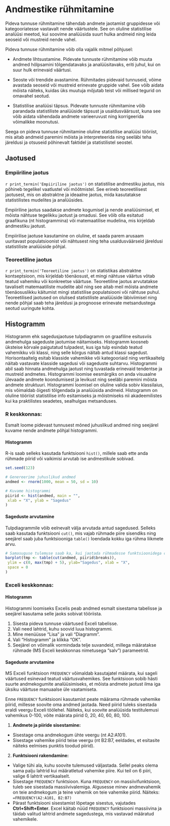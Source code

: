 # Andmestike rühmitamine

Pideva tunnuse rühmitamine tähendab andmete jaotamist gruppidesse või kategooriatesse vastavalt nende väärtustele. See on oluline statistilise analüüsi meetod, kui soovime analüüsida suurt hulka andmeid ning leida seoseid või mustreid nende vahel. 

Pideva tunnuse rühmitamine võib olla vajalik mitmel põhjusel:

- Andmete lihtsustamine. Pidevate tunnuste rühmitamine võib muuta andmed hõlpsamini tõlgendatavaks ja analüüsitavaks, eriti juhul, kui on suur hulk erinevaid väärtusi.

- Seoste või trendide avastamine. Rühmitades pidevaid tunnuseid, võime avastada seoseid või mustreid erinevate gruppide vahel. See võib aidata mõista näiteks, kuidas üks muutuja mõjutab teist või millised tegurid on omavahel seotud.

- Statistilise analüüsi täpsus. Pidevate tunnuste rühmitamine võib parandada statistiliste analüüside täpsust ja usaldusväärsust, kuna see võib aidata vähendada andmete varieeruvust ning korrigeerida võimalikke moonutusi.

Seega on pideva tunnuse rühmitamine oluline statistilise analüüsi tööriist, mis aitab andmeid paremini mõista ja interpreteerida ning seeläbi teha järeldusi ja otsuseid põhinevalt faktidel ja statistilistel seostel.


## Jaotused
### Empiiriline jaotus

`r print_termin('Empiiriline jaotus')` on statistilise andmestiku jaotus, mis põhineb tegelikel vaatlustel või mõõtmistel. See erineb teoreetilisest jaotusest, mis on abstraktne ja ideaalne jaotus, mida kasutatakse statistilistes mudelites ja analüüsides.

Empiiriline jaotus saadakse andmete kogumisel ja nende analüüsimisel, et mõista nähtuse tegelikku jaotust ja omadusi. See võib olla esitatud graafikuna (nt histogrammina) või matemaatilise mudelina, mis kirjeldab andmestiku jaotust.

Empiirilise jaotuse kasutamine on oluline, et saada parem arusaam uuritavast populatsioonist või nähtusest ning teha usaldusväärseid järeldusi statistiliste analüüside põhjal.

### Teoreetiline jaotus

`r print_termin('Teoreetiline jaotus')` on statistikas abstraktne kontseptsioon, mis kirjeldab tõenäosust, et mingi nähtuse väärtus võtab teatud vahemiku või konkreetse väärtuse. Teoreetiline jaotus arvutatakse tavaliselt matemaatiliste mudelite abil ning see aitab meil mõista andmete tõenäosuslikku käitumist mingi statistilise populatsiooni või nähtuse puhul. Teoreetilised jaotused on olulised statistiliste analüüside läbiviimisel ning nende põhjal saab teha järeldusi ja prognoose erinevate metsandustega seotud uuringute kohta.


## Histogramm

Histogramm ehk sagedusjaotuse tulpdiagramm on graafiline esitusviis andmehulga sageduste jaotumise näitamiseks. Histogramm koosneb üksteise kõrvale paigutatud tulpadest, kus iga tulp esindab teatud vahemikku või klassi, ning selle kõrgus näitab antud klassi sagedust. Horisontaaltelg esitab klasside vahemikke või kategooriaid ning vertikaaltelg näitab vastavate klasside sagedusi või sageduste suhtarvu. Histogrammi abil saab hinnata andmehulga jaotust ning tuvastada erinevaid tendentse ja mustreid andmetes. Histogrammi loomise eesmärgiks on anda visuaalne ülevaade andmete koondumisest ja levikust ning seeläbi paremini mõista andmete struktuuri. Histogrammi loomisel on oluline valida sobiv klassilaius, mis võimaldab õigesti tõlgendada ja analüüsida andmeid. Histogramm on oluline tööriist statistilise info esitamiseks ja mõistmiseks nii akadeemilistes kui ka praktilistes seadetes, sealhulgas metsanduses.

### R keskkonnas:

Esmalt loome pidevast tunnusest mõned juhuslikud andmed ning seejärel kuvame nende andmete põhjal histogrammi.

#### Histogramm

R-is saab selleks kasutada funktsiooni `hist()`, millele saab ette anda rühmade piirid või vaikimisi arvutab ise andmestikule sobivad.

```r
set.seed(123)
```

```r
# Genereerime juhuslikud andmed
andmed <- rnorm(1000, mean = 50, sd = 10)

# Kuvame histogrammi
piirid <- hist(andmed, main = "", 
 xlab = "X", ylab = "Sagedus"
)
```

#### Sageduste arvutamine

Tulpdiagrammile võib eelnevalt välja arvutada antud sagedused. Selleks saab kasutada funktsiooni `cut()`, mis vajab rühmade piire sisendiks ning seejärel saab juba funktsiooniga `table()` loendada kokku iga rühma liikmete arvu.

```r
# Samasuguse tulemuse saab ka, kui jaotada rühmadesse funktsioonidega cut ja table
barplot(tmp <- table(cut(andmed, piirid$breaks)), 
 ylim = c(0, max(tmp) + 5), ylab="Sagedus", xlab = "X",
 space = 0
)
```

### Exceli keskkonnas:

#### Histogramm
Histogrammi loomiseks Excelis peab andmed esmalt sisestama tabelisse ja seejärel kasutama selle jaoks sobivat tööriista.

1. Sisesta pideva tunnuse väärtused Exceli tabelisse.
2. Vali need lahtrid, kuhu soovid luua histogrammi.
3. Mine menüüsse "Lisa" ja vali "Diagramm".
4. Vali "Histogramm" ja klikka "OK".
5. Seejärel on võimalik vormindada telje suvandeid, millega määratakse rühmade (MS Exceli keskkonnas nimetusega "salv") parameetrid.

#### Sageduste arvutamine

MS Exceli funktsioon `FREQUENCY` võimaldab kasutajatel määrata, kui sageli väärtused esinevad teatud väärtusvahemikes. See funktsioon sobib hästi suurte andmekogumite analüüsimiseks, et mõista andmete jaotust ilma iga üksiku väärtuse manuaalse üle vaatamiseta. 

Enne `FREQUENCY` funktsiooni kasutamist peate määrama rühmade vahemike piirid, millesse soovite oma andmed jaotada. Need piirid tuleks sisestada eraldi veergu Exceli töölehel. Näiteks, kui soovite analüüsida testitulemusi vahemikus 0-100, võite määrata piirid 0, 20, 40, 60, 80, 100.

1. **Andmete ja piiride sisestamine:**
 - Sisestage oma andmekogum ühte veergu (nt A2:A101).
 - Sisestage vahemike piirid teise veergu (nt B2:B7, eeldades, et esitasite näiteks eelmises punktis toodud piirid).

2. **Funktsiooni rakendamine:**
 - Valige tühi ala, kuhu soovite tulemused väljastada. Sellel peaks olema sama palju lahtrid kui määratletud vahemike piire. Kui teil on 6 piiri, valige 6 lahtrit vertikaalselt.
 - Sisestage `FREQUENCY` funktsioon. Kuna `FREQUENCY` on massiivifunktsioon, tuleb see sisestada massiivivalemiga. Algusesse minev andmevahemik on teie andmekogum ja teine vahemik on teie vahemike piirid.
 Näiteks: `=FREQUENCY(A2:A101, B2:B7)`
 - Pärast funktsiooni sisestamist lõpetage sisestus, vajutades **Ctrl+Shift+Enter**. Excel käitab nüüd `FREQUENCY` funktsiooni massiivina ja täidab valitud lahtrid andmete sagedustega, mis vastavad määratud vahemikele.

